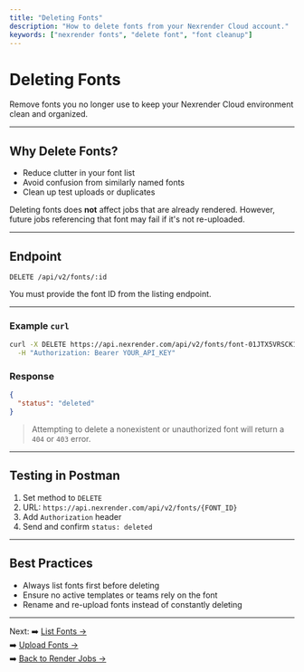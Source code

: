 ```yaml
---
title: "Deleting Fonts"
description: "How to delete fonts from your Nexrender Cloud account."
keywords: ["nexrender fonts", "delete font", "font cleanup"]
---
```


# Deleting Fonts

Remove fonts you no longer use to keep your Nexrender Cloud environment clean and organized.

---

## Why Delete Fonts?

- Reduce clutter in your font list
- Avoid confusion from similarly named fonts
- Clean up test uploads or duplicates

Deleting fonts does **not** affect jobs that are already rendered. However, future jobs referencing that font may fail if it's not re-uploaded.

---

## Endpoint

```http
DELETE /api/v2/fonts/:id
```

You must provide the font ID from the listing endpoint.

---

### Example `curl`

```bash
curl -X DELETE https://api.nexrender.com/api/v2/fonts/font-01JTX5VRSCK11DZ8AQT90F6BRP \
  -H "Authorization: Bearer YOUR_API_KEY"
```

### Response

```json
{
  "status": "deleted"
}
```

> Attempting to delete a nonexistent or unauthorized font will return a `404` or `403` error.

---

## Testing in Postman

1. Set method to `DELETE`
2. URL: `https://api.nexrender.com/api/v2/fonts/{FONT_ID}`
3. Add `Authorization` header
4. Send and confirm `status: deleted`

---

## Best Practices

- Always list fonts first before deleting
- Ensure no active templates or teams rely on the font
- Rename and re-upload fonts instead of constantly deleting

---

Next:
➡️ [List Fonts →](../fonts/list)  
➡️ [Upload Fonts →](../fonts/upload)  
➡️ [Back to Render Jobs →](../jobs/creating-jobs)
